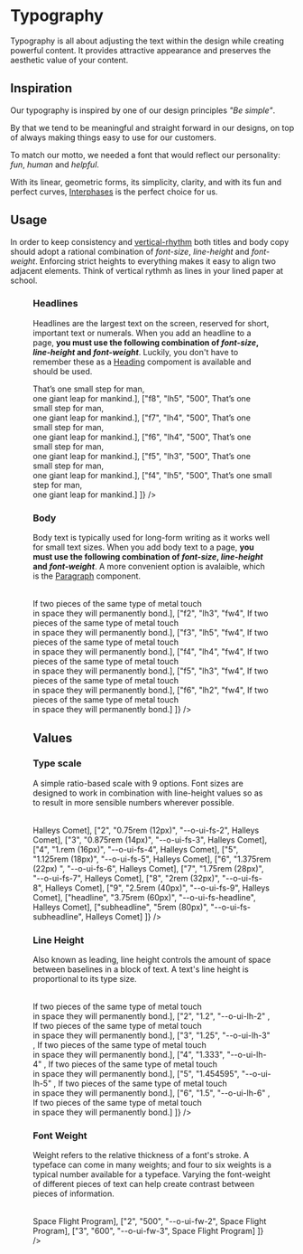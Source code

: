 
<Meta
    title="Materials/Typography"
    id="typography"
/>

# Typography

<Tagline>Typography is all about adjusting the text within the design while creating powerful content. It provides attractive appearance and preserves the aesthetic value of your content.</Tagline>

## Inspiration

Our typography is inspired by one of our design principles _"Be simple"_.

By that we tend to be meaningful and straight forward in our designs, on top of always making things easy to use for our customers.

To match our motto, we needed a font that would reflect our personality: _fun_, _human_ and _helpful_.

With its linear, geometric forms, its simplicity, clarity, and with its fun and perfect curves, [Interphases](https://typetype.org/fonts/tt-interphases/) is the perfect choice for us.

## Usage

In order to keep consistency and [vertical-rhythm](https://8thlight.com/blog/chris-peak/2012/12/30/vertical-rhythm.html) both titles and body copy should adopt a rational combination of *font-size*, *line-height* and *font-weight*. Enforcing strict heights to everything makes it easy to align two adjacent elements. Think of vertical rythmh as lines in your lined paper at school.

<Figure url="https://raw.githubusercontent.com/gsoft-inc/sg-orbit/master/docs/materials/typography/assets/vertical-rythm-in-action.png" caption="Vertical rythm in action" width="465" height="87"/>

### Headlines

Headlines are the largest text on the screen, reserved for short, important text or numerals. When you add an headline to a page, **you must use the following combination of *font-size*, *line-height* and *font-weight***. Luckily, you don't have to remember these as a [Heading](?path=/docs/heading--element-type) compoment is available and should be used.

<Table
    columns={[
        { title: "Font Size", headerStyle: { width: "200px" }, rowClassName: "code f7 o-90" },
        { title: "Line Height", headerStyle: { width: "200px" }, rowClassName: "code f7 o-90" },
        { title: "Font Weight", headerStyle: { width: "200px" }, rowClassName: "code f7 o-90" },
        { title: "", headerStyle: { width: "600px" } }
    ]}
    rows={[
        ["f9", "lh5", "500", <Heading as="h1" fontWeight={5} fontSize={9} lineHeight={5}>That’s one small step for man,<br/>one giant leap for mankind.</Heading>],
        ["f8", "lh5", "500", <Heading as="h1" fontWeight={5} fontSize={8} lineHeight={5}>That’s one small step for man,<br/>one giant leap for mankind.</Heading>],
        ["f7", "lh4", "500", <Heading as="h1" fontWeight={5} fontSize={7} lineHeight={4}>That’s one small step for man,<br/>one giant leap for mankind.</Heading>],
        ["f6", "lh4", "500", <Heading as="h1" fontWeight={5} fontSize={6} lineHeight={4}>That’s one small step for man,<br/>one giant leap for mankind.</Heading>],
        ["f5", "lh3", "500", <Heading as="h1" fontWeight={5} fontSize={5} lineHeight={3}>That’s one small step for man,<br/>one giant leap for mankind.</Heading>],
        ["f4", "lh5", "500", <Heading as="h1" fontWeight={5} fontSize={4} lineHeight={5}>That’s one small step for man,<br/>one giant leap for mankind.</Heading>]
    ]}
/>

### Body

Body text is typically used for long-form writing as it works well for small text sizes. When you add body text to a page, **you must use the following combination of *font-size*, *line-height* and *font-weight***. A more convenient option is avalaible, which is the [Paragraph](?path=/docs/paragraph--size) component.

<Table
    columns={[
        { title: "Font Size", headerStyle: { width: "200px" }, rowClassName: "code f7 o-90" },
        { title: "Line Height", headerStyle: { width: "200px" }, rowClassName: "code f7 o-90" },
        { title: "Font Weight", headerStyle: { width: "200px" }, rowClassName: "code f7 o-90" },
        { title: "", headerStyle: { width: "600px" } }
    ]}
    rows={[
        ["f1", "lh4", "fw4", <Paragraph fontSize={1} lineHeight={4}>If two pieces of the same type of metal touch <br/> in space they will permanently bond.</Paragraph>],
        ["f2", "lh3", "fw4", <Paragraph fontSize={2} lineHeight={3}>If two pieces of the same type of metal touch <br/> in space they will permanently bond.</Paragraph>],
        ["f3", "lh5", "fw4", <Paragraph fontSize={3} lineHeight={5}>If two pieces of the same type of metal touch <br/> in space they will permanently bond.</Paragraph>],
        ["f4", "lh4", "fw4", <Paragraph fontSize={4} lineHeight={4}>If two pieces of the same type of metal touch <br/> in space they will permanently bond.</Paragraph>],
        ["f5", "lh3", "fw4", <Paragraph fontSize={5} lineHeight={3}>If two pieces of the same type of metal touch <br/> in space they will permanently bond.</Paragraph>],
        ["f6", "lh2", "fw4", <Paragraph fontSize={6} lineHeight={2}>If two pieces of the same type of metal touch <br/> in space they will permanently bond.</Paragraph>]
    ]}
/>

## Values

### Type scale

A simple ratio-based scale with 9 options. Font sizes are designed to work in combination with line-height values so as to result in more sensible numbers wherever possible.

<Table
    columns={[
        { title: "Scale", headerStyle: { width: "200px" }, rowClassName: "code f7 o-90" },
        { title: "Computed", headerStyle: { width: "200px" }, rowClassName: "code f7 o-90" },
        { title: "Variable", headerStyle: { width: "200px" }, rowClassName: "code f7 o-90" },
        { title: "", headerStyle: { width: "600px" } }
    ]}
    rows={[
        ["1", "0.625rem (10px)", "--o-ui-fs-1", <Text fontSize="1">Halleys Comet</Text>],
        ["2", "0.75rem (12px)", "--o-ui-fs-2", <Text fontSize="2">Halleys Comet</Text>],
        ["3", "0.875rem (14px)", "--o-ui-fs-3", <Text fontSize="3">Halleys Comet</Text>],
        ["4", "1.rem (16px)", "--o-ui-fs-4", <Text fontSize="4">Halleys Comet</Text>],
        ["5", "1.125rem (18px)", "--o-ui-fs-5", <Text fontSize="5">Halleys Comet</Text>],
        ["6", "1.375rem (22px) ", "--o-ui-fs-6", <Text fontSize="6">Halleys Comet</Text>],
        ["7", "1.75rem (28px)", "--o-ui-fs-7", <Text fontSize="7">Halleys Comet</Text>],
        ["8", "2rem (32px)", "--o-ui-fs-8", <Text fontSize="8">Halleys Comet</Text>],
        ["9", "2.5rem (40px)", "--o-ui-fs-9", <Text fontSize="9">Halleys Comet</Text>],
        ["headline", "3.75rem (60px)", "--o-ui-fs-headline", <Text fontSize="headline">Halleys Comet</Text>],
        ["subheadline", "5rem (80px)", "--o-ui-fs-subheadline", <Text fontSize="subheadline">Halleys Comet</Text>]
    ]}
/>

### Line Height

Also known as leading, line height controls the amount of space between baselines in a block of text. A text's line height is proportional to its type size.

<Table
    columns={[
        { title: "Scale", headerStyle: { width: "200px" }, rowClassName: "code f7 o-90" },
        { title: "Computed", headerStyle: { width: "200px" }, rowClassName: "code f7 o-90" },
        { title: "Variable", headerStyle: { width: "200px" }, rowClassName: "code f7 o-90" },
        { title: "", headerStyle: { width: "550px" } }
    ]}
    rows={[
        ["1", "1", "--o-ui-lh-1" , <Paragraph lineHeight={1}>If two pieces of the same type of metal touch <br/>  in space they will permanently bond.</Paragraph>],
        ["2", "1.2", "--o-ui-lh-2" , <Paragraph lineHeight={2}>If two pieces of the same type of metal touch <br/>  in space they will permanently bond.</Paragraph>],
        ["3", "1.25", "--o-ui-lh-3" , <Paragraph lineHeight={3}>If two pieces of the same type of metal touch <br/>  in space they will permanently bond.</Paragraph>],
        ["4", "1.333", "--o-ui-lh-4" , <Paragraph lineHeight={4}>If two pieces of the same type of metal touch <br/>  in space they will permanently bond.</Paragraph>],
        ["5", "1.454595", "--o-ui-lh-5" , <Paragraph lineHeight={5}>If two pieces of the same type of metal touch <br/>  in space they will permanently bond.</Paragraph>],
        ["6", "1.5", "--o-ui-lh-6" , <Paragraph lineHeight={6}>If two pieces of the same type of metal touch <br/>  in space they will permanently bond.</Paragraph>]
    ]}
/>

### Font Weight

Weight refers to the relative thickness of a font's stroke. A typeface can come in many weights; and four to six weights is a typical number available for a typeface. Varying the font-weight of different pieces of text can help create contrast between pieces of information.

<Table
    columns={[
        { title: "Scale", headerStyle: { width: "200px" }, rowClassName: "code f7 o-90" },
        { title: "Computed", headerStyle: { width: "200px" }, rowClassName: "code f7 o-90" },
        { title: "Variablet", headerStyle: { width: "200px" }, rowClassName: "code f7 o-90" },
        { title: "", headerStyle: { width: "400px" } }
    ]}
    rows={[
        ["1", "400", "--o-ui-fw-1", <Paragraph fontSize="5" fontWeight="1">Space Flight Program</Paragraph>],
        ["2", "500", "--o-ui-fw-2", <Paragraph fontSize="5" fontWeight="2">Space Flight Program</Paragraph>],
        ["3", "600", "--o-ui-fw-3", <Paragraph fontSize="5" fontWeight="3">Space Flight Program</Paragraph>]
    ]}
/>
